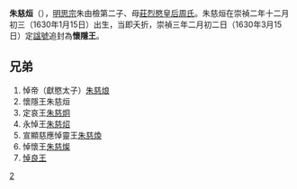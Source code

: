 {{unreferenced|time=2014-11-15}} 
'''朱慈烜'''（{{bd|1630年|1月15日|1630年|1月15日|catIdx=Z朱}}），[[明思宗|明思宗]]朱由檢第二子、母[[莊烈愍皇后|莊烈愍皇后周氏]]。朱慈烜在崇禎二年十二月初三（1630年1月15日）出生，当即夭折，崇禎三年二月初二日（1630年3月15日）定[[諡號|諡號]]追封為'''懷隱王'''。

==兄弟==
#悼帝（獻愍太子）[[朱慈烺|朱慈烺]]
#懷隱王朱慈烜
#定哀王[[朱慈炯|朱慈炯]]
#永悼王[[朱慈炤_(明思宗子)|朱慈炤]]
#宣顯慈應悼靈王[[朱慈煥|朱慈煥]]
#悼懷王[[朱慈燦_(明悼王)|朱慈燦]]
#[[悼良王|悼良王]]

{{明朝人物小作品}}

[[Category:明思宗皇子|2]]